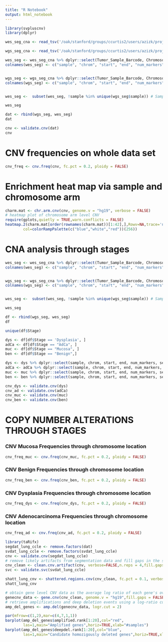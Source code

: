 ```yaml
---
title: "R Notebook"
output: html_notebook
---
```


```r
library(svpluscnv)
library(dplyr)
```

```r
wes_seg_cna <- read_tsv('/oak/stanford/groups/ccurtis2/users/azizk/projects/FAP/data/calls_for_MOFA/Filtered_wes_segment_level_cna_facets.tsv')

wgs_seg_cna <- read_tsv('/oak/stanford/groups/ccurtis2/users/azizk/projects/FAP/data/calls_for_MOFA/Filtered_wgs_segment_level_cna_facets.tsv')
```

```r

wes_seg <- wes_seg_cna %>% dplyr::select(Tumor_Sample_Barcode, Chromosome, Start_Position, End_Position, num.mark, SegmentMean)
colnames(wes_seg) <- c("sample", "chrom", "start", "end", "num_markers", "seg_CN")


wgs_seg <- wgs_seg_cna %>% dplyr::select(Tumor_Sample_Barcode, Chromosome, Start_Position, End_Position, num.mark, SegmentMean)
colnames(wgs_seg) <- c("sample", "chrom", "start", "end", "num_markers", "seg_CN")


wes_seg <-  subset(wes_seg, !sample %in% unique(wgs_seg$sample)) # Samples of WES where we don't have

wes_seg

dat <- rbind(wgs_seg, wes_seg)
dat

```

```r
cnv <- validate.cnv(dat)
cnv
```
# CNV frequencies on whole data set

```r
cnv_freq <- cnv.freq(cnv, fc.pct = 0.2, ploidy = FALSE)
```

# Enrichment heat map via sample and chromosome arm
```r
charm.mat <- chr.arm.cnv(cnv, genome.v = "hg19", verbose = FALSE)
# heatmap plot of chromosome arm level CNV
require(gplots,quietly = TRUE,warn.conflicts = FALSE)
heatmap.2(charm.mat[order(rownames(charm.mat))[1:42],],Rowv=NA,trace='none',cexCol=.5, lhei=c(0.25,1), dendrogram='col', key.title="Copy number",
        col=colorRampPalette(c("blue","white","red"))(256))
```
# CNA analysis through stages
```r
wes_seg <- wes_seg_cna %>% dplyr::select(Tumor_Sample_Barcode, Chromosome, Start_Position, End_Position, num.mark, SegmentMean, Stage)
colnames(wes_seg) <- c("sample", "chrom", "start", "end", "num_markers", "seg_CN", "Stage")


wgs_seg <- wgs_seg_cna %>% dplyr::select(Tumor_Sample_Barcode, Chromosome, Start_Position, End_Position, num.mark, SegmentMean, Stage)
colnames(wgs_seg) <- c("sample", "chrom", "start", "end", "num_markers", "seg_CN", "Stage")


wes_seg <-  subset(wes_seg, !sample %in% unique(wgs_seg$sample)) # Samples of WES where we don't have

wes_seg

df <- rbind(wgs_seg, wes_seg)
df
```
```r
unique(df$Stage)
```

```r
dys <- df[df$Stage == 'Dysplasia', ]
adCa <- df[df$Stage == "AdCa", ]
muc <- df[df$Stage == "Mucosa", ]
ben <- df[df$Stage == "Benign",]
```

```r
dys <- dys %>% dplyr::select(sample, chrom, start, end, num_markers, seg_CN)
adCa <- adCa %>% dplyr::select(sample, chrom, start, end, num_markers, seg_CN)
muc <- muc %>% dplyr::select(sample, chrom, start, end, num_markers, seg_CN)
ben <- ben %>% dplyr::select(sample, chrom, start, end, num_markers, seg_CN)
```

```r

cnv_dys <- validate.cnv(dys)
cnv_ad <- validate.cnv(adCa)
cnv_muc <- validate.cnv(muc)
cnv_ben <- validate.cnv(ben)
```

# COPY NUMBER ALTERATIONS THROUGH STAGES

### CNV Mucosa Frequencies through chromosome location
```r
cnv_freq_muc <- cnv.freq(cnv_muc, fc.pct = 0.2, ploidy = FALSE)

```
### CNV Benign Frequencies through chromosome location
```r
cnv_freq_ben <- cnv.freq(cnv_ben, fc.pct = 0.2, ploidy = FALSE)
```
### CNV Dysplasia Frequencies through chromosome location
```r
cnv_freq_dys <- cnv.freq(cnv_dys, fc.pct = 0.2, ploidy = FALSE)
```
### CNV Adenocarcinoma Frequencies through chromosome location 
```r
cnv_freq_ad <- cnv.freq(cnv_ad, fc.pct = 0.2, ploidy = FALSE)
```

```r
library(taRifx)
segdat_lung_ccle <- remove.factors(dat)
svdat_lung_ccle <- remove.factors(svdat_lung_ccle)
cnv <- validate.cnv(segdat_lung_ccle)
# remove likely artifacts from segmentation data and fill gaps in the segmentation data (optional)
cnv_clean <- clean.cnv.artifact(cnv, verbose=FALSE,n.reps = 4,fill.gaps = TRUE)  
svc <- validate.svc(svdat_lung_ccle)
```


```r
shatt_lung_cnv <- shattered.regions.cnv(cnv_clean, fc.pct = 0.1, verbose=FALSE)
shatt_lung_cnv
```

```r
# obtain gene level CNV data as the average log ratio of each gene's overlapping CNV segments
genecnv_data <- gene.cnv(cnv_clean, genome.v = "hg19",fill.gaps = FALSE,verbose=FALSE)
# retrieve amplifications and deep deletion events using a log-ratio cutoff = +- 2
amp_del_genes <- amp.del(genecnv_data, logr.cut = 2)
```


```r
par(mfrow=c(1,2),mar=c(4,7,1,1))
barplot(amp_del_genes$amplified.rank[1:20],col="red",
        las=1,main="Amplified genes",horiz=TRUE,xlab="#samples")
barplot(amp_del_genes$deepdel.rank[1:20],col="blue",
        las=1,main="Candidate homozigously deleted genes",horiz=TRUE,xlab="#samples")
```
























